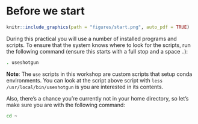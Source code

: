 # Before we start
```r
knitr::include_graphics(path = "figures/start.png", auto_pdf = TRUE)
``` 

During this practical you will use a number of installed programs and scripts. To ensure that the system knows where to look for the scripts, run the following command (ensure this starts with a full stop and a space `. `):

```bash
. useshotgun
```

__Note__: The `use` scripts in this workshop are custom scripts that setup conda environments. You can look at the script above script with `less /usr/local/bin/useshotgun` is you are interested in its contents.

Also, there’s a chance you’re currently not in your home directory, so let’s make sure you are with the following command:

```bash
cd ~
```